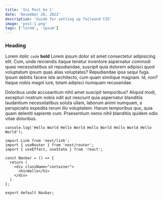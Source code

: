 ```yaml
---
title: 'Ini Post ke 1'
date: 'Desember 20, 2022'
description: 'Guide for setting up Tailwind CSS'
image: 'post-1.png'
tags: ['lorem', 'ipsum']
---
```


### Heading

Lorem _italic_ `code` **bold** Lorem ipsum dolor sit amet consectetur adipisicing elit. Cum, unde reiciendis itaque tenetur inventore aspernatur commodi quasi necessitatibus sit repudiandae, suscipit quia dolorem adipisci quod voluptatum ipsum quas alias voluptates? Repudiandae ipsa sequi fuga. Ipsum debitis facere iste architecto, cum quam similique magnam. Id, non? Itaque nobis magni iure, totam adipisci numquam recusandae.

Doloribus unde accusantium nihil amet suscipit temporibus? Aliquid modi, excepturi nostrum nobis odit aut nesciunt quia aspernatur blanditiis laudantium necessitatibus soluta ullam, laborum animi numquam, a perspiciatis expedita rerum illo voluptatem. Harum temporibus quo, quia quam deleniti sapiente cum. Praesentium nemo nihil blanditiis quidem odio vitae doloribus.

```
console.log('Hello World Hello World Hello World Hello World Hello World');
```

```
import Link from 'next/link';
import { useRouter } from 'next/router';
import { useEffect, useState } from 'react';

const Navbar = () => {
  return (
    <div className="container">
      <h1>Hello</h1>
    </div>
  )
};

export default Navbar;
```
